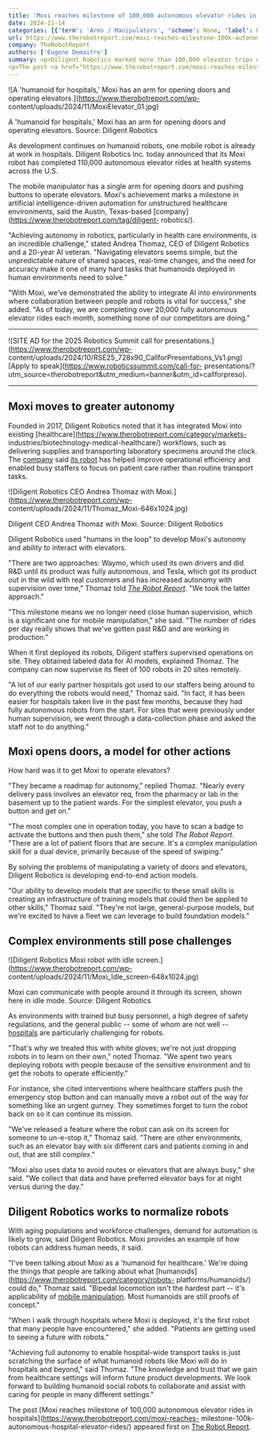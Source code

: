 ```yaml
---
title: 'Moxi reaches milestone of 100,000 autonomous elevator rides in hospitals'
date: 2024-11-14
categories: [{'term': 'Arms / Manipulators', 'scheme': None, 'label': None}, {'term': 'Autonomous Mobile Robots (AMRs)', 'scheme': None, 'label': None}, {'term': 'Collaborative Robots', 'scheme': None, 'label': None}, {'term': 'Healthcare Robotics', 'scheme': None, 'label': None}, {'term': 'Human Robot Interaction / Haptics', 'scheme': None, 'label': None}, {'term': 'Motion Control', 'scheme': None, 'label': None}, {'term': 'News', 'scheme': None, 'label': None}, {'term': 'Diligent Robotics', 'scheme': None, 'label': None}, {'term': 'Hospital Automation', 'scheme': None, 'label': None}, {'term': 'mobile manipulation', 'scheme': None, 'label': None}]
url: https://www.therobotreport.com/moxi-reaches-milestone-100k-autonomous-hospital-elevator-rides/
company: TheRobotReport
authors: ['Eugene Demaitre']
summary: <p>Diligent Robotics marked more than 100,000 elevator trips with Moxi, which is conducting autonomous deliveries in hospitals.</p>
<p>The post <a href="https://www.therobotreport.com/moxi-reaches-milestone-100k-autonomous-hospital-elevator-rides/">Moxi reaches milestone of 100,000 autonomous elevator rides in hospitals</a> appeared first on <a href="https://www.therobotreport.com">The Robot Report</a>.</p>
---
```



![A 'humanoid for hospitals,' Moxi has an arm for opening doors and operating
elevators.](https://www.therobotreport.com/wp-
content/uploads/2024/11/MoxiElevator_01.jpg)

A 'humanoid for hospitals,' Moxi has an arm for opening doors and operating
elevators. Source: Diligent Robotics

As development continues on humanoid robots, one mobile robot is already at
work in hospitals. Diligent Robotics Inc. today announced that its Moxi robot
has completed 110,000 autonomous elevator rides at health systems across the
U.S.

The mobile manipulator has a single arm for opening doors and pushing buttons
to operate elevators. Moxi's achievement marks a milestone in artificial
intelligence-driven automation for unstructured healthcare environments, said
the Austin, Texas-based [company](https://www.therobotreport.com/tag/diligent-
robotics/).

"Achieving autonomy in robotics, particularly in health care environments, is
an incredible challenge," stated Andrea Thomaz, CEO of Diligent Robotics and a
20-year AI veteran. "Navigating elevators seems simple, but the unpredictable
nature of shared spaces, real-time changes, and the need for accuracy make it
one of many hard tasks that humanoids deployed in human environments need to
solve."

"With Moxi, we’ve demonstrated the ability to integrate AI into environments
where collaboration between people and robots is vital for success," she
added. "As of today, we are completing over 20,000 fully autonomous elevator
rides each month, something none of our competitors are doing."

* * *

![SITE AD for the 2025 Robotics Summit call for
presentations.](https://www.therobotreport.com/wp-
content/uploads/2024/10/RSE25_728x90_CallforPresentations_Vs1.png) [Apply to
speak](https://www.roboticssummit.com/call-for-
presentations/?utm_source=therobotreport&utm_medium=banner&utm_id=callforpreso).

* * *

## Moxi moves to greater autonomy

Founded in 2017, Diligent Robotics noted that it has integrated Moxi into
existing [healthcare](https://www.therobotreport.com/category/markets-
industries/biotechnology-medical-healthcare/) workflows, such as delivering
supplies and transporting laboratory specimens around the clock. The
[company](https://www.diligentrobots.com/) said [its
robot](https://www.diligentrobots.com/moxi) has helped improve operational
efficiency and enabled busy staffers to focus on patient care rather than
routine transport tasks.

![Diligent Robotics CEO Andrea Thomaz with
Moxi.](https://www.therobotreport.com/wp-
content/uploads/2024/11/Thomaz_Moxi-646x1024.jpg)

Diligent CEO Andrea Thomaz with Moxi. Source: Diligent Robotics

Diligent Robotics used "humans in the loop" to develop Moxi's autonomy and
ability to interact with elevators.

"There are two approaches: Waymo, which used its own drivers and did R&D until
its product was fully autonomous, and Tesla, which got its product out in the
wild with real customers and has increased autonomy with supervision over
time," Thomaz told [_The Robot Report_](https://www.therobotreport.com/). "We
took the latter approach."

"This milestone means we no longer need close human supervision, which is a
significant one for mobile manipulation," she said. "The number of rides per
day really shows that we've gotten past R&D and are working in production."

When it first deployed its robots, Diligent staffers supervised operations on
site. They obtained labeled data for AI models, explained Thomaz. The company
can now supervise its fleet of 100 robots in 20 sites remotely.

"A lot of our early partner hospitals got used to our staffers being around to
do everything the robots would need," Thomaz said. "In fact, it has been
easier for hospitals taken live in the past few months, because they had fully
autonomous robots from the start. For sites that were previously under human
supervision, we went through a data-collection phase and asked the staff not
to do anything."

## Moxi opens doors, a model for other actions

How hard was it to get Moxi to operate elevators?

"They became a roadmap for autonomy," replied Thomaz. "Nearly every delivery
pass involves an elevator req, from the pharmacy or lab in the basement up to
the patient wards. For the simplest elevator, you push a button and get on."

"The most complex one in operation today, you have to scan a badge to activate
the buttons and then push them," she told _The Robot Report_. "There are a lot
of patient floors that are secure. It's a complex manipulation skill for a
dual device, primarily because of the speed of swiping."

By solving the problems of manipulating a variety of doors and elevators,
Diligent Robotics is developing end-to-end action models.

"Our ability to develop models that are specific to these small skills is
creating an infrastructure of training models that could then be applied to
other skills," Thomaz said. "They're not large, general-purpose models, but
we're excited to have a fleet we can leverage to build foundation models."

## Complex environments still pose challenges

![Diligent Robotics Moxi robot with idle
screen.](https://www.therobotreport.com/wp-
content/uploads/2024/11/Moxi_Idle_screen-648x1024.jpg)

Moxi can communicate with people around it through its screen, shown here in
idle mode. Source: Diligent Robotics

As environments with trained but busy personnel, a high degree of safety
regulations, and the general public -- some of whom are not well --
[hospitals](https://www.therobotreport.com/?s=hospital%20&page=1) are
particularly challenging for robots.

"That's why we treated this with white gloves; we're not just dropping robots
in to learn on their own," noted Thomaz. "We spent two years deploying robots
with people because of the sensitive environment and to get the robots to
operate efficiently."

For instance, she cited interventions where healthcare staffers push the
emergency stop button and can manually move a robot out of the way for
something like an urgent gurney. They sometimes forget to turn the robot back
on so it can continue its mission.

"We've released a feature where the robot can ask on its screen for someone to
un-e-stop it," Thomaz said. "There are other environments, such as an elevator
bay with six different cars and patients coming in and out, that are still
complex."

"Moxi also uses data to avoid routes or elevators that are always busy," she
said. "We collect that data and have preferred elevator bays for at night
versus during the day."

## Diligent Robotics works to normalize robots

With aging populations and workforce challenges, demand for automation is
likely to grow, said Diligent Robotics. Moxi provides an example of how robots
can address human needs, it said.

"I've been talking about Moxi as a 'humanoid for healthcare.' We're doing the
things that people are talking about what
[humanoids](https://www.therobotreport.com/category/robots-
platforms/humanoids/) could do," Thomaz said. "Bipedal locomotion isn't the
hardest part -- it's applicability of [mobile
manipulation](https://www.therobotreport.com/tag/mobile-manipulation/). Most
humanoids are still proofs of concept."

"When I walk through hospitals where Moxi is deployed, it's the first robot
that many people have encountered," she added. "Patients are getting used to
seeing a future with robots."

"Achieving full autonomy to enable hospital-wide transport tasks is just
scratching the surface of what humanoid robots like Moxi will do in hospitals
and beyond," said Thomaz. "The knowledge and trust that we gain from
healthcare settings will inform future product developments. We look forward
to building humanoid social robots to collaborate and assist with caring for
people in many different settings."

The post [Moxi reaches milestone of 100,000 autonomous elevator rides in
hospitals](https://www.therobotreport.com/moxi-reaches-
milestone-100k-autonomous-hospital-elevator-rides/) appeared first on [The
Robot Report](https://www.therobotreport.com).


